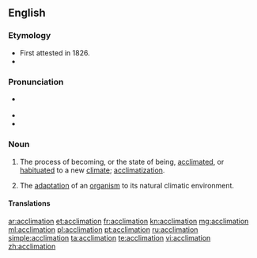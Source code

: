 ==English==

===Etymology===
* First attested in 1826.
* {{suffix|acclimate|tion|lang=en}}

===Pronunciation===
* {{a|US}} {{IPA|/æk.lə.ˈmeɪ.ʃən/|lang=en}}
* {{rhymes|eɪʃən|lang=en}}
* {{homophones|lang=en|acclamation}}

===Noun===
{{en-noun}}

# The process of becoming, or the state of being, [[acclimated]], or [[habituated]] to a new [[climate]]; [[acclimatization]].
# {{label|en|biology}} The [[adaptation]] of an [[organism]] to its natural climatic environment.

====Translations====
{{trans-see|acclimatization}}

[[ar:acclimation]]
[[et:acclimation]]
[[fr:acclimation]]
[[kn:acclimation]]
[[mg:acclimation]]
[[ml:acclimation]]
[[pl:acclimation]]
[[pt:acclimation]]
[[ru:acclimation]]
[[simple:acclimation]]
[[ta:acclimation]]
[[te:acclimation]]
[[vi:acclimation]]
[[zh:acclimation]]